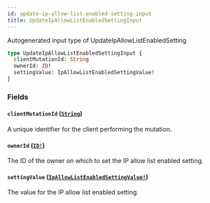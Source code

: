 ```yaml
---
id: update-ip-allow-list-enabled-setting-input
title: UpdateIpAllowListEnabledSettingInput
---
```


Autogenerated input type of UpdateIpAllowListEnabledSetting

```graphql
type UpdateIpAllowListEnabledSettingInput {
  clientMutationId: String
  ownerId: ID!
  settingValue: IpAllowListEnabledSettingValue!
}
```

### Fields

#### `clientMutationId` ([`String`](/docs/api/scalars/string))

A unique identifier for the client performing the mutation.

#### `ownerId` ([`ID!`](/docs/api/scalars/id))

The ID of the owner on which to set the IP allow list enabled setting.

#### `settingValue` ([`IpAllowListEnabledSettingValue!`](/docs/api/enums/ip-allow-list-enabled-setting-value))

The value for the IP allow list enabled setting.
